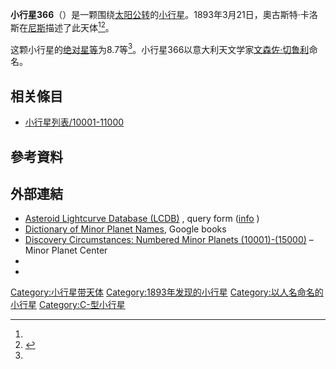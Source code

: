 {{Infobox planet
 | minorplanet     = yes
 | name            = 366 Vincentina
 | background      = #D6D6D6
 | image = 
 | image_size      = 
 | caption         =
 | discovery_ref   =  <ref name="MPC-object" />
 | discoverer      = [[奧古斯特·卡洛斯|奧古斯特·卡洛斯]]
 | discovery_site  = [[尼斯|尼斯]]
 | discovered      = 1893年3月21日
 | mpc_name        = 366 Vincentina
 | alt_names       = 366 Vincentina
 | pronounced      = 
 | named_after     = <ref name="MPC-object" />
 | mp_category     = [[主帶小行星|主帶小行星]] <ref name="MPC-object" /><ref name="jpldata" />
 | orbit_ref       = <ref name="a">[http://ssd.jpl.nasa.gov/sbdb.cgi?sstr=366 366] {{Wayback|url=http://ssd.jpl.nasa.gov/sbdb.cgi?sstr=366 |date=20200803112549 }}，小行星數據庫瀏覽器（JPL Small-Body Database Browser）－[[美国国家航空航天局|美国国家航空航天局]]喷气推进实验室</ref>
 | epoch           = 2018-03-23.0（[[儒略日|JD]] 2458200.5）
 | uncertainty     = 0
 | observation_arc = 
 | aphelion = {{convert|3.320|AU|km|3|abbr=on|lk=out}}
 | perihelion      = {{convert|2.9695517|AU|km|3|abbr=on}}
 | semimajor       = 3.1447872
 | eccentricity    = 0.0557225
 | period          = 5.58[[儒略年|yr]]
 | mean_anomaly    = 29.39042[[度|°]]
 | mean_motion     = {{Deg2DMS|0.17673270|sup=ms}} / day
 | inclination     = 10.57880
 | asc_node        = 346.72722°
 | arg_peri        = 332.54837
 | mean_diameter   = 
 | rotation        = 
 | albedo          =
 | spectral_type   =
 | abs_magnitude   = 8.7<ref name="jpldata" />
}}
'''小行星366'''（{{lang-en|366 Vincentina}}）是一颗围绕[[太阳|太阳]][[公转|公转]]的[[小行星|小行星]]。1893年3月21日，奧古斯特·卡洛斯在[[尼斯|尼斯]]描述了此天体<ref name="a" /><ref>{{cite news|title=小行星列表|url=http://cfa-www.harvard.edu/iau/lists/NumberedMPs.txt|accessdate=2018-10-19|newspaper=哈佛大学|archive-date=2008-05-17|archive-url=https://web.archive.org/web/20080517010638/http://cfa-www.harvard.edu/iau/lists/NumberedMPs.txt|dead-url=no}}</ref>。

这颗小行星的[[绝对星等|绝对星等]]为8.7等<ref name="a" />。小行星366以意大利天文学家[[文森佐·切鲁利|文森佐·切鲁利]]命名。

== 相关條目 ==
*[[小行星列表/10001-11000|小行星列表/10001-11000]]

== 參考資料 ==
{{reflist|refs=

<ref name="jpldata">{{cite web
 |type         = 2018-01-26 last obs.
 |title        = JPL Small-Body Database Browser:366 Vincentina-366 Vincentina
 |url          = https://ssd.jpl.nasa.gov/sbdb.cgi?sstr=366
 |publisher    = [[Jet_Propulsion_Laboratory|Jet Propulsion Laboratory]]
 |accessdate   = 28 March 2018
 |archive-date = 2020-08-03
 |archive-url  = https://web.archive.org/web/20200803112549/https://ssd.jpl.nasa.gov/sbdb.cgi?sstr=366
 |dead-url     = no
}}</ref>

<ref name="MPC-object">{{cite web
  |title      = 366 Vincentina
  |work      = Minor Planet Center
  |url      = https://www.minorplanetcenter.net/db_search/show_object?object_id=366
  |accessdate      = 28 March 2018
  |archive-date      = 2016-03-04
  |archive-url      = https://web.archive.org/web/20160304140050/http://www.minorplanetcenter.net/db_search/show_object?object_id=366
  |dead-url      = no
  }}</ref>

}}

==  外部連結 ==
* [http://www.minorplanet.info/PHP/lcdbsummaryquery.php Asteroid Lightcurve Database (LCDB)] {{Wayback|url=http://www.minorplanet.info/PHP/lcdbsummaryquery.php |date=20171210173955 }}, query form ([http://www.minorplanet.info/lightcurvedatabase.html info] {{Wayback|url=http://www.minorplanet.info/lightcurvedatabase.html |date=20171216050541 }})
* [https://books.google.com/books?id=aeAg1X7afOoC&pg Dictionary of Minor Planet Names], Google books
* [http://www.minorplanetcenter.net/iau/lists/NumberedMPs010001.html Discovery Circumstances: Numbered Minor Planets (10001)-(15000)] {{Wayback|url=http://www.minorplanetcenter.net/iau/lists/NumberedMPs010001.html |date=20180612162317 }} – Minor Planet Center
* {{AstDys|366}}
* {{JPL small body}}

{{Minor Planet Number|[[小行星365|小行星365]]|[[小行星367|小行星367]]}}
{{小天体}}

[[Category:小行星带天体|Category:小行星带天体]]
[[Category:1893年发现的小行星|Category:1893年发现的小行星]]
[[Category:以人名命名的小行星|Category:以人名命名的小行星]]
[[Category:C-型小行星|Category:C-型小行星]]